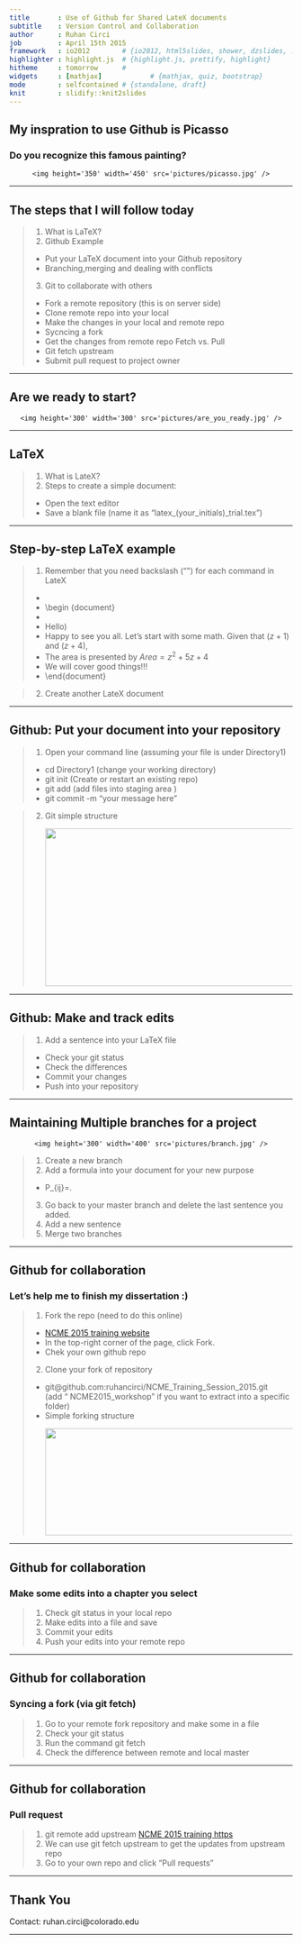 ```yaml
---
title       : Use of Github for Shared LateX documents
subtitle    : Version Control and Collaboration
author      : Ruhan Circi
job         : April 15th 2015
framework   : io2012        # {io2012, html5slides, shower, dzslides, ...}
highlighter : highlight.js  # {highlight.js, prettify, highlight}
hitheme     : tomorrow      # 
widgets     : [mathjax]            # {mathjax, quiz, bootstrap}
mode        : selfcontained # {standalone, draft}
knit        : slidify::knit2slides
---
```


## My inspration to use Github is Picasso
### Do you recognize this famous painting?


<div style='text-align: center;'>
    <img height='350' width='450' src='pictures/picasso.jpg' />
</div>

---

## The steps that I will follow today

> 1. What is LaTeX?
> 2. Github Example  
  - Put your LaTeX document into your Github repository 
  - Branching,merging and dealing with conflicts 
> 3. Git to collaborate with others 
  - Fork a remote repository (this is on server side)
  - Clone remote repo into your local  
  - Make the changes in your local and remote repo 
  - Sycncing a fork
    - Get the changes from remote repo Fetch vs. Pull
  - Git fetch upstream 
  - Submit pull request to project owner 


---


## Are we ready to start? 

<div style='text-align: center;'>
    <img height='300' width='300' src='pictures/are_you_ready.jpg' />
</div>


---

## LaTeX 
>1. What is LateX? 
>2. Steps to create a simple document:
  - Open the text editor
  - Save a blank file (name it as "latex_(your_initials)_trial.tex")


---    

## Step-by-step LaTeX example 

>1. Remember that you need backslash ("\") for each command in LateX
  - \documentclass[11pt]{article}
  - \begin {document}
  - \section {Welcome}
  - \textit(Hello) \underline{from} \textbf{NCME}
  - Happy to see you all. Let's start with some math.  Given that $(z+1)$ and $(z+4)$,         
  - The area is presented by $Area=z^2+5z+4$ 
  - \subsection[10]{context} We will cover good things!!!
  - \end{document}
  
>2. Create another LateX document

---

## Github: Put your document into your repository   

>1. Open your command line (assuming your file is under Directory1)
  - cd Directory1 (change your working directory) 
  - git init      (Create or restart an existing repo)
  - git add <file name> (add files into staging area )
  - git commit -m "your message here"

>2. Git simple structure
<div style='text-align: center;'>
    <img height='280' width='500'src='pictures/gits_area.jpg' />
</div>



---


## Github: Make and track edits

>1. Add a sentence into your LaTeX file 
 - Check your git status
 - Check the differences 
 - Commit your changes 
 - Push into your repository 


---


## Maintaining Multiple branches for a project

<div style='text-align: center;'>
    <img height='300' width='400' src='pictures/branch.jpg' />
</div>

>1. Create a new branch 
>2. Add a formula into your document for your new purpose
  - P_{ij}=\frac{\text{exp}(\theta_j-b_i)}{1+\text{exp}(\theta_j-b_i)}.
>3. Go back to your master branch and delete the last sentence you added.
>4. Add a new sentence
>5. Merge two branches 



---


## Github for collaboration
### Let's help me to finish my dissertation :)

>1. Fork the repo (need to do this online)
  - [NCME 2015 training website](https://github.com/CenterForAssessment/NCME_Training_Session_2015/)
  - In the top-right corner of the page, click Fork.
  - Chek your own github repo
>2. Clone your fork of repository 
  - git@github.com:ruhancirci/NCME_Training_Session_2015.git  
   (add "<space> NCME2015_workshop" if you want to extract into a specific folder)
  - Simple forking structure <div style='text-align: center;'>
   <img height='190' width='450'src='pictures/forking.jpg' />
    </div>


---

## Github for collaboration
### Make some edits into a chapter you select

>1. Check git status in your local repo
>2. Make edits into a file and save
>3. Commit your edits 
>4. Push your edits into your remote repo

----

## Github for collaboration
### Syncing a fork (via git fetch)

>1. Go to your remote fork repository and make some in a file
>2. Check your git status
>3. Run the command git fetch
>4. Check the difference between remote and local master 


---


## Github for collaboration
###  Pull request
>1. git remote add upstream [NCME 2015 training https](https://github.com/CenterForAssessment/NCME_Training_Session_2015.git)
>2. We can use git fetch upstream to get the updates from upstream repo
>3. Go to your own repo and click "Pull requests" 

---


## Thank You


Contact: ruhan.circi@colorado.edu


---

   
